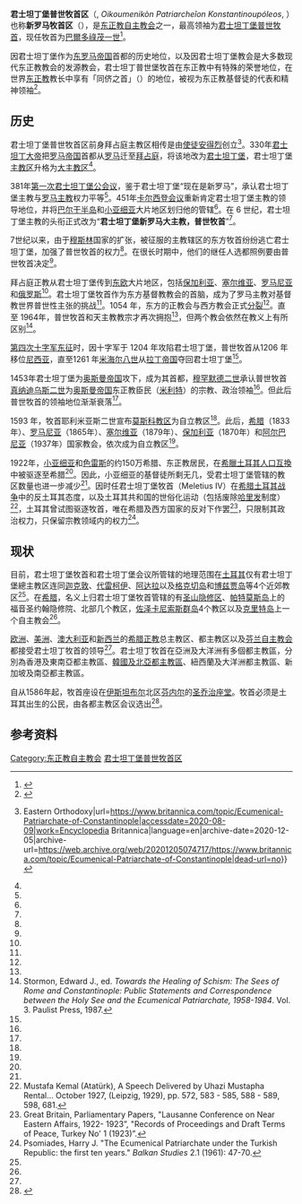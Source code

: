 {{Infobox 正教会
|show_name = 君士坦丁堡普世牧首区<br /><small>Οικουμενικό Πατριαρχείο Κωνσταντινουπόλεως</small>
|image = [[File:Flag_of_the_Ecumenical_Patriarch_of_Constantinople_Bartholomew_I.svg|无框]]
|caption =徽章的铭文为Οικουμενικό Πατριαρχείο 
|founder = 使徒[[安得烈|安得烈]]
|independence = 330年自赫拉克勒亚都主教区
|recognition = 
|primate = [[巴爾多祿茂_(普世牧首)|巴尔多禄茂]]
|headquarters = [[土耳其|土耳其]][[伊斯坦布尔|伊斯坦布尔]][[圣乔治主教座堂|圣乔治主教座堂]]
|territory = [[土耳其|土耳其]]、[[克里特岛|克里特岛]]、[[阿索斯山自治修道院州|阿索斯山自治修道院州]]、[[十二群岛|十二群岛]]以及希腊北部地区
|possessions = [[乌克兰|乌克兰]]、[[加拿大|加拿大]]、[[芬兰|芬兰]]、[[美国|美国]]、[[澳大利亚|澳大利亚]]、[[英国|英国]]、[[意大利|意大利]]、[[韩国|韩国]]等地
|language = [[通用希腊语|通用希腊语]]
|population = 希腊国内350万人，以外150万人
|website = 官方网站[https://www.patriarchate.org/home]{{en icon}}<br/>Facebook官方页面[https://www.facebook.com/ecumenicalpatriarchate]{{en icon}}
}}
'''君士坦丁堡普世牧首区'''（{{lang-el|{{lang|grc|Οἰκουμενικὸν Πατριαρχεῖον Κωνσταντινουπόλεως}}}}, ''Oikoumenikòn Patriarcheîon Konstantinoupóleos'', {{IPA-el|ikumenikˈon patriarˈxion konstantinuˈpoleos|IPA}}）也称'''新罗马牧首区'''（{{lang-tr|Rum Ortodoks Patrikhanesi}}），是[[东正教自主教会|东正教自主教会]]之一，最高领袖为[[君士坦丁堡普世牧首|君士坦丁堡普世牧首]]，现任牧首为[[巴爾多祿茂一世|巴爾多祿茂一世]]<ref>{{Cite web|title=Biography - The Ecumenical Patriarchate|url=https://www.patriarchate.org/biography|language=en-US|website=www.patriarchate.org|access-date=2019-12-11|archive-date=2019-05-15|archive-url=https://web.archive.org/web/20190515055636/https://www.patriarchate.org/biography|dead-url=no}}</ref>。

因君士坦丁堡作为[[拜占庭帝国|东罗马帝国]]首都的历史地位，以及因君士坦丁堡教会是大多数现代东正教教会的发源教会，君士坦丁普世堡牧首在东正教中有特殊的荣誉地位，在世界[[正教會|东正教]]教长中享有「同侪之首」（{{lang|la|primus inter pares}}）的地位，被视为东正教基督徒的代表和精神领袖<ref>{{Cite web|title=Pope Francis Bows, Asks For Blessing From Ecumenical Patriarch Bartholomew In Extraordinary Display Of Christian Unity|url=http://www.huffingtonpost.com/2014/11/30/pope-francis-ecumenical-patriarch-bartholomew-_n_6243414.html|date=30 November 2014|last=Winfield|first=Nicole|last2=Fraser|first2=Suzan|website=Huffington Post|url-status=dead|archive-url=https://web.archive.org/web/20160317041746/http://www.huffingtonpost.com/2014/11/30/pope-francis-ecumenical-patriarch-bartholomew-_n_6243414.html|archive-date=2016-03-17|access-date=2019-12-11|dead-url=no}}</ref>。

==历史==
君士坦丁堡普世牧首区前身拜占庭主教区相传是由[[使徒_(基督教)|使徒]][[安得烈|安得烈]]创立<ref name=":0">{{Cite web|title=Ecumenical Patriarchate of Constantinople {{!}} Eastern Orthodoxy|url=https://www.britannica.com/topic/Ecumenical-Patriarchate-of-Constantinople|accessdate=2020-08-09|work=Encyclopedia Britannica|language=en|archive-date=2020-12-05|archive-url=https://web.archive.org/web/20201205074717/https://www.britannica.com/topic/Ecumenical-Patriarchate-of-Constantinople|dead-url=no}}</ref>。330年[[君士坦丁大帝|君士坦丁大帝]]把[[罗马帝国|罗马帝国]]首都从[[罗马|罗马]]迁至[[拜占庭|拜占庭]]，将该地改为[[君士坦丁堡|君士坦丁堡]]，君士坦丁堡[[主教座|主教区]]升格为[[大主教区|大主教区]]<ref name=":0" />。

381年[[第一次君士坦丁堡公会议|第一次君士坦丁堡公会议]]，鉴于君士坦丁堡“现在是新罗马”，承认君士坦丁堡主教与[[教宗|罗马主教]]权力平等<ref name=":0" />。451年[[卡尔西顿会议|卡尔西登会议]]重新肯定君士坦丁堡主教的领导地位，并将[[巴尔干半岛|巴尔干半岛]]和[[小亚细亚|小亚细亚]]大片地区划归他的管辖<ref name=":0" />。在 6 世纪，君士坦丁堡主教的头衔正式改为“'''君士坦丁堡新罗马大主教，普世牧首'''”<ref name=":0" />。

7世纪以来，由于[[穆斯林|穆斯林]]国家的扩张，被征服的主教辖区的东方牧首纷纷逃亡君士坦丁堡，加强了普世牧首的权力<ref name=":0" />。在很长时期中，他们的继任人选都照例要由普世牧首决定<ref name=":0" />。

拜占庭正教从君士坦丁堡传到[[东欧|东欧]]大片地区，包括[[保加利亚|保加利亚]]、[[塞尔维亚|塞尔维亚]]、[[罗马尼亚|罗马尼亚]]和[[俄罗斯|俄罗斯]]<ref name=":0" />。君士坦丁堡牧首作为东方基督教教会的首脑，成为了罗马主教对基督教世界普世性主张的挑战<ref name=":0" />。1054 年，东方的正教会与西方教会正式[[東西教會大分裂|分裂]]<ref name=":0" />。直至 1964年，普世牧首和天主教教宗才再次拥抱<ref name=":0" />，但两个教会依然在教义上有所区别<ref>Stormon, Edward J., ed. ''Towards the Healing of Schism: The Sees of Rome and Constantinople: Public Statements and Correspondence between the Holy See and the Ecumenical Patriarchate, 1958-1984''. Vol. 3. Paulist Press, 1987.</ref>。

[[第四次十字军东征|第四次十字军东征]]时，因十字军于 1204 年攻陷君士坦丁堡，普世牧首从1206 年移位[[尼西亚帝国|尼西亚]]，直至1261 年[[米海尔八世|米海尔八世]]从[[拉丁帝国|拉丁帝国]]夺回君士坦丁堡<ref name=":0" />。

1453年君士坦丁堡为[[奥斯曼帝国|奥斯曼帝国]]攻下，成为其首都，[[穆罕默德二世_(奥斯曼帝国)|穆罕默德二世]]承认普世牧首[[真纳迪乌斯二世|真纳迪乌斯二世]]为[[奥斯曼帝国|奥斯曼帝国]]东正教臣民（[[米利特|米利特]]）的宗教、政治领袖<ref name=":0" />。但此后普世牧首的领袖地位渐渐衰落<ref name=":0" />。

1593 年，牧首耶利米亚斯二世宣布[[俄罗斯正教会|莫斯科教区]]为自立教区<ref name=":0" />。此后，[[希臘正教會|希腊]]（1833年）、[[罗马尼亚正教会|罗马尼亚]]（1865年）、[[塞爾維亞正教會|塞尔维亚]]（1879年）、[[保加利亞正教會|保加利亚]]（1870年）和[[阿尔巴尼亚正教会|阿尔巴尼亚]]（1937年）国家教会，依次成为自立教区<ref name=":0" />。

1922年，[[安納托利亞|小亚细亚]]和[[色雷斯|色雷斯]]的约150万希腊、东正教居民，在[[希臘土耳其人口互換|希臘土耳其人口互換]]中被驱逐至希腊<ref name=":0" />。因此，小亚细亚的基督徒所剩无几，受君士坦丁堡管辖的教区数量也进一步减少<ref name=":0" />。因时任君士坦丁堡牧首（Meletius IV）在[[希土战争_(1919年－1922年)|希腊土耳其战争]]中的反土耳其态度，以及土耳其共和国的世俗化运动（包括废除[[哈里发|哈里发]]制度）<ref>Mustafa Kemal (Atatürk), A Speech Delivered by Uhazi Mustapha Rental... October 1927, (Leipzig, 1929), pp. 572, 583 - 585, 588 - 589, 598, 681.</ref>，土耳其曾试图驱逐牧首，唯在希腊及西方国家的反对下作罢<ref>Great Britain, Parliamentary Papers, "Lausanne Conference on Near Eastern Affairs, 1922- 1923”, "Records of Proceedings and Draft Terms of Peace, Turkey No' 1 (1923)”.</ref>，只限制其政治权力，只保留宗教领域内的权力<ref>Psomiades, Harry J. "The Ecumenical Patriarchate under the Turkish Republic: the first ten years." ''Balkan Studies'' 2.1 (1961): 47-70.</ref>。

==现状==
目前，君士坦丁堡牧首和君士坦丁堡会议所管辖的地理范围在[[土耳其|土耳其]]仅有君士坦丁堡總主教区连同[[迦克敦|迦克敦]]、[[代雷柯伊|代雷柯伊]]、[[王子岛群|阿达拉]]以及[[格克切岛|格克切岛]]和[[博兹贾岛|博兹贾岛]]等4个近郊教区<ref name=":1" />。在[[希腊|希腊]]，名义上归君士坦丁堡牧首管辖的有[[阿索斯山|圣山隐修区]]、[[帕特莫斯岛|帕特莫斯岛]]上的福音圣约翰隐修院、北部几个教区，[[佐泽卡尼索斯群岛|佐泽卡尼索斯群岛]]4个教区以及[[克里特岛|克里特岛]]上一个自主教会<ref name=":1" />。

[[欧洲|欧洲]]、[[美洲|美洲]]、[[澳大利亚|澳大利亚]]和[[新西兰|新西兰]]的[[希腊正教|希腊正教]]总主教区、都主教区以及[[芬兰|芬兰]][[芬蘭正教會|自主教会]]都接受君士坦丁牧首的领导<ref name=":1" />。君士坦丁牧首在亞洲及大洋洲有多個都主教區，分別為香港及東南亞都主教區、[[韩国正教会|韓國及北亞都主教區]]、紐西蘭及大洋洲都主教區、新加坡及南亞都主教區。

自从1586年起，牧首座设在[[伊斯坦布尔|伊斯坦布尔]]北区[[芬内尔|芬内尔]]的[[圣乔治座堂|圣乔治座堂]]。牧首必须是土耳其出生的公民，由各都主教区会议选出<ref name=":1">{{cite book zh |author=|title=《大不列颠百科全书：国际中文版·第五卷》|format=M|edition=1 |location=北京 |publisher=中国大百科全书出版社 |date=1999年4月 |pages=512页 |id= ISBN 7-5000-6060-2}}</ref>。

==参考资料==
{{reflist}}

{{东正教}}

[[Category:东正教自主教会|Category:东正教自主教会]]
[[Category:君士坦丁堡普世牧首区|]]